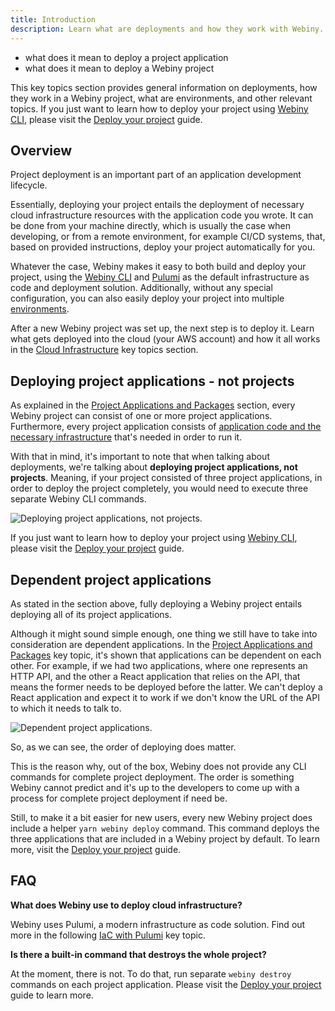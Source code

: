 ```yaml
---
title: Introduction
description: Learn what are deployments and how they work with Webiny.
---
```



<Alert type="success" title="What you’ll learn">

- what does it mean to deploy a project application
- what does it mean to deploy a Webiny project

</Alert>

<Alert type="warning" title="Just want to deploy?">

This key topics section provides general information on deployments, how they work in a Webiny project, what are environments, and other relevant topics. If you just want to learn how to deploy your project using [Webiny CLI](/docs/key-topics/webiny-cli), please visit the [Deploy your project](/docs/how-to-guides/deployment/deploy-your-project) guide.

</Alert>

## Overview

Project deployment is an important part of an application development lifecycle.

Essentially, deploying your project entails the deployment of necessary cloud infrastructure resources with the application code you wrote. It can be done from your machine directly, which is usually the case when developing, or from a remote environment, for example CI/CD systems, that, based on provided instructions, deploy your project automatically for you.

Whatever the case, Webiny makes it easy to both build and deploy your project, using the [Webiny CLI](/docs/key-topics/webiny-cli) and [Pulumi](/docs/key-topics/deployment/iac-with-pulumi) as the default infrastructure as code and deployment solution. Additionally, without any special configuration, you can also easily deploy your project into multiple [environments](/docs/key-topics/deployment/environments).

<Alert type="info" title="Cloud Infrastructure">

After a new Webiny project was set up, the next step is to deploy it. Learn what gets deployed into the cloud (your AWS account) and how it all works in the [Cloud Infrastructure](/docs/key-topics/cloud-infrastructure/introduction) key topics section.

</Alert>

## Deploying project applications - not projects

As explained in the [Project Applications and Packages](/docs/key-topics/project-organization/project-applications-and-packages) section, every Webiny project can consist of one or more project applications. Furthermore, every project application consists of [application code and the necessary infrastructure](/docs/key-topics/project-organization/project-applications) that's needed in order to run it.

With that in mind, it's important to note that when talking about deployments, we're talking about **deploying project applications, not projects**. Meaning, if your project consisted of three project applications, in order to deploy the project completely, you would need to execute three separate Webiny CLI commands.

![Deploying project applications, not projects.](./assets/deploy-applications.png)

<Alert type="info">

If you just want to learn how to deploy your project using [Webiny CLI](/docs/key-topics/webiny-cli), please visit the [Deploy your project](/docs/how-to-guides/deployment/deploy-your-project) guide.

</Alert>

## Dependent project applications

As stated in the section above, fully deploying a Webiny project entails deploying all of its project applications.

Although it might sound simple enough, one thing we still have to take into consideration are dependent applications. In the [Project Applications and Packages](/docs/key-topics/project-organization/project-applications-and-packages#package-and-project-application-dependencies) key topic, it's shown that applications can be dependent on each other. For example, if we had two applications, where one represents an HTTP API, and the other a React application that relies on the API, that means the former needs to be deployed before the latter. We can't deploy a React application and expect it to work if we don't know the URL of the API to which it needs to talk to.

![Dependent project applications.](./assets/dependent-applications.png)

So, as we can see, the order of deploying does matter.

This is the reason why, out of the box, Webiny does not provide any CLI commands for complete project deployment. The order is something Webiny cannot predict and it's up to the developers to come up with a process for complete project deployment if need be.

<Alert type="info">

Still, to make it a bit easier for new users, every new Webiny project does include a helper `yarn webiny deploy` command. This command deploys the three applications that are included in a Webiny project by default. To learn more, visit the [Deploy your project](/docs/how-to-guides/deployment/deploy-your-project) guide.

</Alert>

## FAQ
**What does Webiny use to deploy cloud infrastructure?**

Webiny uses Pulumi, a modern infrastructure as code solution. Find out more in the following [IaC with Pulumi](/docs/key-topics/deployment/iac-with-pulumi) key topic.

**Is there a built-in command that destroys the whole project?**

At the moment, there is not. To do that, run separate `webiny destroy` commands on each project application. Please visit the [Deploy your project](/docs/how-to-guides/deployment/deploy-your-project) guide to learn more.
